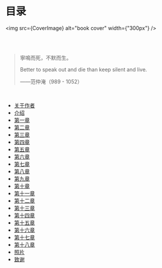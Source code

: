 
# 目录

<img src={CoverImage} alt="book cover" width={"300px"} />

<br/>
<br/>

> 寧鳴而死，不默而生。
>
> Better to speak out and die than keep silent and live.
>
> ——范仲淹（989 - 1052）

<br/>

- [关于作者](docs/author.md)
- [介绍](docs/ch00.md)
- [第一章](docs/ch01.md)
- [第二章](docs/ch02.md)
- [第三章](docs/ch03.md)
- [第四章](docs/ch04.md)
- [第五章](docs/ch05.md)
- [第六章](docs/ch06.md)
- [第七章](docs/ch07.md)
- [第八章](docs/ch08.md)
- [第九章](docs/ch09.md)
- [第十章](docs/ch10.md)
- [第十一章](docs/ch11.md)
- [第十二章](docs/ch12.md)
- [第十三章](docs/ch13.md)
- [第十四章](docs/ch14.md)
- [第十五章](docs/ch15.md)
- [第十六章](docs/ch16.md)
- [第十七章](docs/ch17.md)
- [第十八章](docs/ch18.md)
- [照片](docs/photos.md)
- [致谢](docs/acknowledgement.md)
